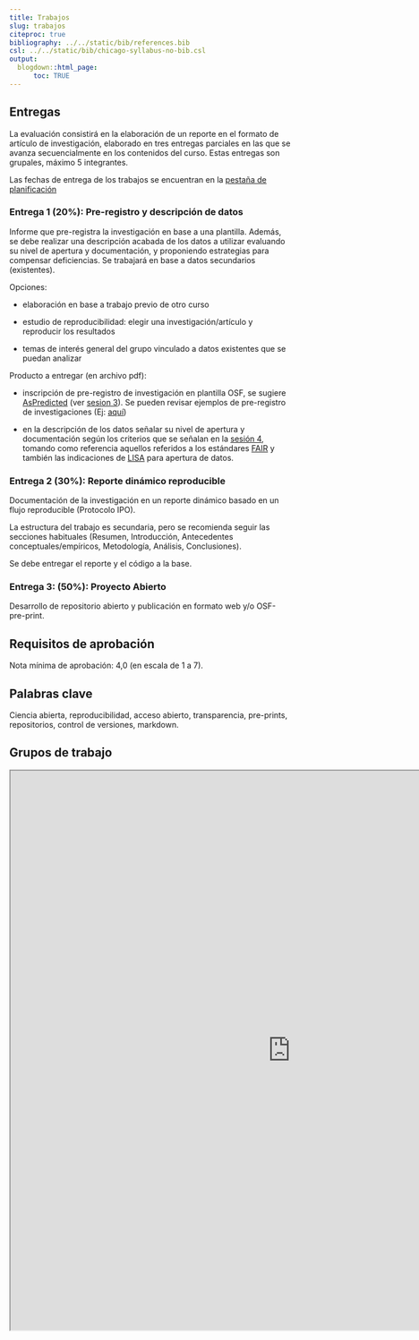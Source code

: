 ```yaml
---
title: Trabajos
slug: trabajos
citeproc: true
bibliography: ../../static/bib/references.bib
csl: ../../static/bib/chicago-syllabus-no-bib.csl
output:
  blogdown::html_page:
      toc: TRUE
---
```



[^courseinfo]: {-}
  `r blogdown::shortcode("courseinfo")`


## Entregas

La evaluación consistirá en la elaboración de un reporte en el formato de artículo de investigación, elaborado en tres entregas parciales en las que se avanza secuencialmente en los contenidos del curso. Estas entregas son grupales, máximo 5 integrantes.

Las fechas de entrega de los trabajos se encuentran en la [pestaña de planificación](/schedule/)

### Entrega 1 (20%): Pre-registro y descripción de datos

Informe que pre-registra la investigación en base a una plantilla. Además, se debe realizar una descripción acabada de los datos a utilizar evaluando su nivel de apertura y documentación, y proponiendo estrategias para compensar deficiencias. Se trabajará en base a datos secundarios (existentes).

Opciones:

- elaboración en base a trabajo previo de otro curso

- estudio de reproducibilidad: elegir una investigación/artículo y reproducir los resultados

- temas de interés general del grupo vinculado a datos existentes que se puedan analizar


Producto a entregar (en archivo pdf):

- inscripción de pre-registro de investigación en plantilla OSF, se sugiere [AsPredicted](https://osf.io/gnxav/) (ver [sesion 3](/class/03-class/)). Se pueden revisar ejemplos de pre-registro de investigaciones (Ej: [aquí](https://osf.io/fazdx))

- en la descripción de los datos señalar su nivel de apertura y documentación según los criterios que se señalan en la [sesión 4](/class/03-class/), tomando como referencia aquellos referidos a los estándares [FAIR](https://www.go-fair.org/fair-principles/) y también las indicaciones de [LISA](https://lisa-coes.netlify.app/02componentes/) para apertura de datos.


### Entrega 2 (30%): Reporte dinámico reproducible

Documentación de la investigación en un reporte dinámico basado en un flujo reproducible (Protocolo IPO).

La estructura del trabajo es secundaria, pero se recomienda seguir las secciones habituales (Resumen, Introducción, Antecedentes conceptuales/empíricos, Metodología, Análisis, Conclusiones).

Se debe entregar el reporte y el código a la base.

### Entrega 3: (50%): Proyecto Abierto

Desarrollo de repositorio abierto y publicación en formato web y/o OSF-pre-print.

## Requisitos de aprobación

Nota mínima de aprobación: 4,0 (en escala de 1 a 7).

## Palabras clave

Ciencia abierta, reproducibilidad, acceso abierto, transparencia, pre-prints, repositorios, control de versiones, markdown.


## Grupos de trabajo


<iframe src="https://docs.google.com/spreadsheets/d/1-YFRtO0sSKKPyuVzvi4Q1Lpk1li2z5rlJkORZi7VcZ0/edit?usp=sharing" width="1000" height="1000"></iframe>
